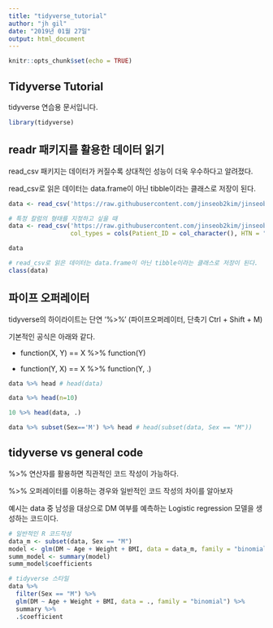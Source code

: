 ```yaml
---
title: "tidyverse_tutorial"
author: "jh gil"
date: "2019년 01월 27일"
output: html_document
---
```


```r
knitr::opts_chunk$set(echo = TRUE)
```

## Tidyverse Tutorial

tidyverse 연습용 문서입니다.

```r
library(tidyverse)
```

## readr 패키지를 활용한 데이터 읽기

read_csv 패키지는 데이터가 커질수록 상대적인 성능이 더욱 우수하다고 알려졌다.

read_csv로 읽은 데이터는 data.frame이 아닌 tibble이라는 클래스로 저장이 된다.

```r
data <- read_csv('https://raw.githubusercontent.com/jinseob2kim/jinseob2kim.github.io/master/smc_example.csv')
```

```r
# 특정 칼럼의 형태를 지정하고 싶을 때
data <- read_csv('https://raw.githubusercontent.com/jinseob2kim/jinseob2kim.github.io/master/smc_example.csv',
                 col_types = cols(Patient_ID = col_character(), HTN = "c"))
```

```r
data
```

```r
# read_csv로 읽은 데이터는 data.frame이 아닌 tibble이라는 클래스로 저장이 된다.
class(data)
```

## 파이프 오퍼레이터

tidyverse의 하이라이트는 단연 '%>%' (파이프오퍼레이터, 단축기 Ctrl + Shift + M)

기본적인 공식은 아래와 같다.

- function(X, Y) == X %>% function(Y)

- function(Y, X) == X %>% function(Y, .)

```r
data %>% head # head(data)
```

```r
data %>% head(n=10)
```

```r
10 %>% head(data, .)
```

```r
data %>% subset(Sex=='M') %>% head # head(subset(data, Sex == "M"))
```

## tidyverse vs general code

%>% 연산자를 활용하면 직관적인 코드 작성이 가능하다.

%>% 오퍼레이터를 이용하는 경우와 일반적인 코드 작성의 차이를 알아보자

예시는 data 중 남성을 대상으로 DM 여부를 예측하는 Logistic regression 모델을 생성하는 코드이다.

```r
# 일반적인 R 코드작성
data_m <- subset(data, Sex == "M")
model <- glm(DM ~ Age + Weight + BMI, data = data_m, family = "binomial")
summ_model <- summary(model)
summ_model$coefficients
```

```r
# tidyverse 스타일
data %>%
  filter(Sex == "M") %>% 
  glm(DM ~ Age + Weight + BMI, data = ., family = "binomial") %>%
  summary %>% 
  .$coefficient
```